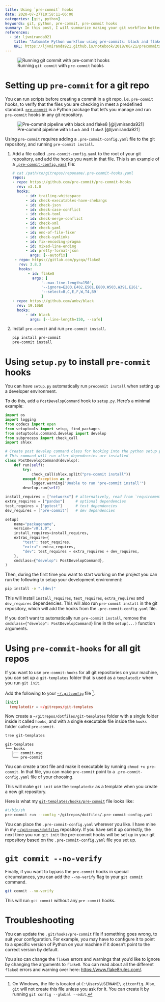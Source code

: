 ```yaml
---
title: Using `pre-commit` hooks
date: 2020-07-27T10:58:11-06:00
categories: [git, python]
keywords: git, python, pre-commit, pre-commit hooks
summary: In this post, I will summarize making your git workflow better with pre-commit hooks
references:
  - id: ljvmiranda921
    title: "Automate Python workflow using pre-commits: black and flake8"
    URL: https://ljvmiranda921.github.io/notebook/2018/06/21/precommits-using-black-and-flake8/
---
```


![Running `git commit` with `pre-commit` hooks](images/pre-commit-hooks.png)

# Setting up `pre-commit` for a git repo

You can run scripts before creating a commit in a git repo, i.e. `pre-commit` hooks, to verify that the files you are checking in meet a predefined standard.
[`pre-commit`](https://pre-commit.com/) is a Python package that let's you manage and run `pre-commit` hooks in any git repository.

![Pre-commit pipeline with `black` and `flake8` [@ljvmiranda921]](images/precommit_pipeline.png)

Using `pre-commit` requires adding a `.pre-commit-config.yaml` file to the git repository, and running `pre-commit install`.

1. Add a file called `.pre-commit-config.yaml` to the root of your git repository, and add the hooks you want in that file. This is an example of a [`.pre-commit-config.yaml`](https://github.com/kdheepak/dotfiles/blob/48567f59c346c00318a670269e3e52172d469f75/.pre-commit-config.yaml) file:
   ```yaml
   # cat /path/to/gitrepos/reponame/.pre-commit-hooks.yaml
   repos:
   - repo: https://github.com/pre-commit/pre-commit-hooks
     rev: v3.1.0
     hooks:
         - id: trailing-whitespace
         - id: check-executables-have-shebangs
         - id: check-json
         - id: check-case-conflict
         - id: check-toml
         - id: check-merge-conflict
         - id: check-xml
         - id: check-yaml
         - id: end-of-file-fixer
         - id: check-symlinks
         - id: fix-encoding-pragma
         - id: mixed-line-ending
         - id: pretty-format-json
           args: [--autofix]
    - repo: https://gitlab.com/pycqa/flake8
      rev: 3.8.3
      hooks:
          - id: flake8
            args: [
                '--max-line-length=150',
                '--ignore=E203,E402,E501,E800,W503,W391,E261',
                '--select=B,C,E,F,W,T4,B9'
                ]
   - repo: https://github.com/ambv/black
     rev: 19.10b0
     hooks:
         - id: black
           args: [--line-length=150, --safe]
   ```
2. Install `pre-commit` and run `pre-commit install`.
   ```bash
   pip install pre-commit
   pre-commit install
   ```

# Using `setup.py` to install `pre-commit` hooks

You can have `setup.py` automatically run `precommit install` when setting up a developer environment.

To do this, add a `PostDevelopCommand` hook to `setup.py`. Here's a minimal example:

```python
import os
import logging
from codecs import open
from setuptools import setup, find_packages
from setuptools.command.develop import develop
from subprocess import check_call
import shlex

# Create post develop command class for hooking into the python setup process
# This command will run after dependencies are installed
class PostDevelopCommand(develop):
    def run(self):
        try:
            check_call(shlex.split("pre-commit install"))
        except Exception as e:
            logger.warning("Unable to run 'pre-commit install'")
        develop.run(self)

install_requires = ["networkx"] # alternatively, read from `requirements.txt`
extra_requires = ["pandas"]     # optional dependencies
test_requires = ["pytest"]      # test dependencies
dev_requires = ["pre-commit"]   # dev dependencies

setup(
    name="packagename",
    version="v0.1.0",
    install_requires=install_requires,
    extras_require={
        "test": test_requires,
        "extra": extra_requires,
        "dev": test_requires + extra_requires + dev_requires,
    },
    cmdclass={"develop": PostDevelopCommand},
)
```

Then, during the first time you want to start working on the project you can run the following to setup your development environment:

```bash
pip install -e ".[dev]"
```

This will install `install_requires`, `test_requires`, `extra_requires` and `dev_requires` dependencies.
This will also run `pre-commit install` in the git repository, which will add the hooks from the `.pre-commit-config.yaml` file.

If you don't want to automatically run `pre-commit install`, remove the `cmdclass={"develop": PostDevelopCommand}` line in the `setup(...)` function arguments.

# Using `pre-commit-hooks` for all git repos

If you want to use `pre-commit-hooks` for all git repositories on your machine, you can set up a `git-templates` folder that is used as a `templatedir` when you run `git init`.

Add the following to your [`~/.gitconfig`](https://github.com/kdheepak/dotfiles/blob/48567f59c346c00318a670269e3e52172d469f75/gitconfig#L176-L177) file [^gitconfig].

[^gitconfig]:
    On Windows, the file is located at `C:\Users\USERNAME\.gitconfig`.
    Also, `git` will not create this file unless you ask for it.
    You can create it by running `git config --global --edit`.

```toml
[init]
  templatedir = ~/gitrepos/git-templates
```

Now create a `~/gitrepos/dotfiles/git-templates` folder with a single folder inside it called `hooks`, and with a single executable file inside the `hooks` folder called `pre-commit`.

```bash
tree git-templates
```

```
git-templates
└── hooks
   ├── commit-msg
   └── pre-commit
```

You can create a text file and make it executable by running `chmod +x pre-commit`.
In that file, you can make `pre-commit` point to a `.pre-commit-config.yaml` file of your choosing.

This will make `git init` use the `templatedir` as a template when you create a new git repository.

Here is what my [`git-templates/hooks/pre-commit`](https://github.com/kdheepak/dotfiles/blob/48567f59c346c00318a670269e3e52172d469f75/git-templates/hooks/pre-commit) file looks like:

```bash
#!/bin/sh
pre-commit run --config ~/gitrepos/dotfiles/.pre-commit-config.yaml
```

You can place the `.pre-commit-config.yaml` wherever you like.
I have mine in my [`~/gitrepos/dotfiles`](https://github.com/kdheepak/dotfiles/) repository.
If you have set it up correctly, the next time you run `git init` the pre-commit hooks will be set up in your git repository based on the `.pre-commit-config.yaml` file you set up.

# `git commit --no-verify`

Finally, if you want to bypass the `pre-commit` hooks in special circumstances, you can add the `--no-verify` flag to your `git commit` command.

```bash
git commit --no-verify
```

This will run `git commit` without any `pre-commit` hooks.

# Troubleshooting

You can update the `.git/hooks/pre-commit` file if something goes wrong, to suit your configuration.
For example, you may have to configure it to point to a specific version of Python on your machine if it doesn't point to the correct version by default.

You also can change the `flake8` errors and warnings that you'd like to ignore by changing the arguments to `flake8`.
You can read about all the different `flake8` errors and warning over here: <https://www.flake8rules.com/>.
